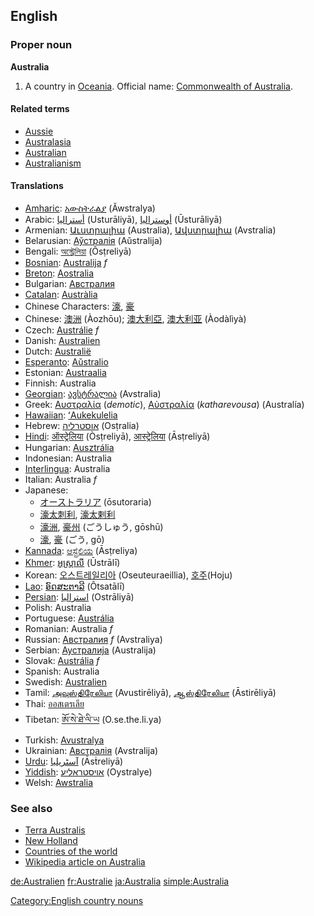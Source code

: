 ==English==
===Proper noun===
'''Australia'''

# A country in [[Oceania]]. Official name: [[Commonwealth of Australia]].

====Related terms====
*[[Aussie]]
*[[Australasia]]
*[[Australian]]
*[[Australianism]]

====Translations====
*[[Amharic]]: [[አውስትራልያ]] (Ăwstralya)
*Arabic: [[أستراليا]] (Usturāliyā), [[أوستراليا]] (Ūsturāliyā)
*Armenian: [[Աւստրալիա]] (Australia), [[Ավստրալիա]] (Avstralia)
*Belarusian: [[Аўстралія]] (Aŭstralija)
*Bengali: [[অস্ট্রেলিয়া]] (Ôsṭreliyā)
*[[Bosnian]]: [[Australija]] ''f''
*[[Breton]]: [[Aostralia]]
*Bulgarian: [[Австралия]]
*[[Catalan]]: [[Austràlia]]
*Chinese Characters: [[濠]], [[豪]]
*Chinese: [[澳洲]] (Àozhōu); [[澳大利亞]], [[澳大利亚]] (Àodàlìyà)
*Czech: [[Austrálie]]  ''f''
*Danish: [[Australien]]
*Dutch: [[Australië]]
*[[Esperanto]]: [[Aŭstralio]]
*Estonian: [[Austraalia]]
*Finnish: Australia
*[[Georgian]]: [[ავსტრალია]] (Avstralia)
*Greek: [[Αυστραλία]] (''demotic''), [[Αὐστραλία]] (''katharevousa'') (Australía)
*[[Hawaiian]]: [[ʻAukekulelia]]
*Hebrew: [[אוסטרליה]] (Osṭralia)
*[[Hindi]]: [[ऑस्ट्रेलिया]] (Òsṭreliyā), [[आस्ट्रेलिया]] (Āsṭreliyā)
*Hungarian: [[Ausztrália]]
*Indonesian: Australia
*[[Interlingua]]: Australia
*Italian: Australia ''f''
*Japanese:
**[[オーストラリア]] (ōsutoraria)
**[[濠太刺利]], [[濠太剌利]]
**[[濠洲]], [[豪州]] (ごうしゅう, gōshū)
**[[濠]], [[豪]] (ごう, gō)
*[[Kannada]]: [[ಆಸ್ಟ್ರೆಲಿಯ]] (Āsṭreliya)
*[[Khmer]]: [[អូស្ត្រាលី]] (Ūstrālī)
*Korean: [[오스트레일리아]] (Oseuteuraeillia), [[호주]](Hoju)
*[[Lao]]: [[ອົດສະຕາລີ]] (Ôtsatālī)
*[[Persian]]: [[استرالیا]] (Ostrāliyā)
*Polish: Australia
*Portuguese: [[Austrália]]
*Romanian: Australia ''f''
*Russian: [[Австралия]] ''f'' (Avstraliya)
*Serbian: [[Аустралија]] (Australija)
*Slovak: [[Austrália]] ''f''
*Spanish: Australia
*Swedish: [[Australien]]
*Tamil: [[அவுஸ்திரேலியா]] (Avustirēliyā), [[ஆஸ்திரேலியா]] (Āstirēliyā)
*Thai: [[ออสเตรเลีย]]
*Tibetan: [[ཨོ་སེ་ཐེ་ལི་ཡ]] (O.se.the.li.ya)
*Turkish: [[Avustralya]]
*Ukrainian: [[Австралія]] (Avstralija)
*[[Urdu]]: [[آسٹریلیا]] (Āsṫreliyā)
*[[Yiddish]]: [[אױסטראַליע]] (Oystralye)
*Welsh: [[Awstralia]]

===See also===
*[[Terra Australis]]
*[[New Holland]]
*[[Countries of the world]]
*[[w:en:Australia|Wikipedia article on Australia]]

[[de:Australien]]
[[fr:Australie]]
[[ja:Australia]]
[[simple:Australia]]

[[Category:English country nouns]]